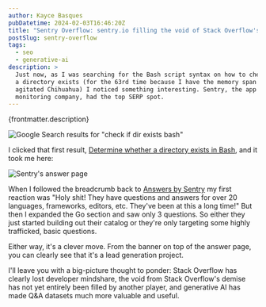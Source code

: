 ```yaml
---
author: Kayce Basques
pubDatetime: 2024-02-03T16:46:20Z
title: "Sentry Overflow: sentry.io filling the void of Stack Overflow's demise?"
postSlug: sentry-overflow
tags:
  - seo
  - generative-ai
description: >
  Just now, as I was searching for the Bash script syntax on how to check if
  a directory exists (for the 63rd time because I have the memory span of an
  agitated Chihuahua) I noticed something interesting. Sentry, the app
  monitoring company, had the top SERP spot.
---
```


<p>{frontmatter.description}</p>

![Google Search results for "check if dir exists bash"](/assets/sentryoverflow1.png)

[Determine whether a directory exists in Bash]: https://sentry.io/answers/determine-whether-a-directory-exists-in-bash/

I clicked that first result, [Determine whether a directory exists in Bash],
and it took me here:

![Sentry's answer page](/assets/sentryoverflow2.png)

[Answers by Sentry]: https://sentry.io/answers/

When I followed the breadcrumb back to [Answers by Sentry] my first reaction
was "Holy shit! They have questions and answers for over 20 languages,
frameworks, editors, etc. They've been at this a long time!" But then I
expanded the Go section and saw only 3 questions. So either they just started
building out their catalog or they're only targeting some highly trafficked,
basic questions.

Either way, it's a clever move. From the banner on top of the answer page, you
can clearly see that it's a lead generation project.

I'll leave you with a big-picture thought to ponder: Stack Overflow has clearly
lost developer mindshare, the void from Stack Overflow's demise has not yet
entirely been filled by another player, and generative AI has made Q&A datasets
much more valuable and useful.
